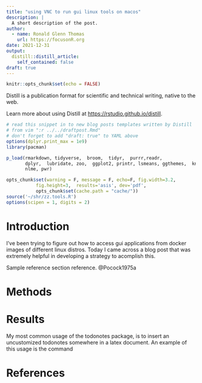 ```yaml
---
title: "using VNC to run gui linux tools on macos"
description: |
  A short description of the post.
author:
  - name: Ronald Glenn Thomas
    url: https://focusonR.org
date: 2021-12-31
output:
  distill::distill_article:
    self_contained: false
draft: true
---
```



```r
knitr::opts_chunk$set(echo = FALSE)
```

Distill is a publication format for scientific and technical writing, native to the web.

Learn more about using Distill at <https://rstudio.github.io/distill>.



```r
# read this snippet in to new blog posts templates written by Distill
# from vim ":r ../../draftpost.Rmd"
# don't forget to add "draft: true" to YAML above
options(dplyr.print_max = 1e9)
library(pacman)

p_load(rmarkdown, tidyverse,  broom,  tidyr,  purrr,readr,
       dplyr,  lubridate, zoo,  ggplot2, printr, lsmeans, ggthemes,  knitr,
       nlme, pwr)

opts_chunk$set(warning = F, message = F, echo=F, fig.width=3.2,
	       fig.height=3,  results='asis', dev='pdf',
	       opts_chunk$set(cache.path = "cache/"))
source('~/shr/zz.tools.R')
options(scipen = 1, digits = 2)
```

# Introduction

I've been trying to figure out how to access gui applications from docker images of different linux distros.
Today I came across a blog post that was extremely helpful in developing a strategy to acomplish this. 


Sample reference section reference. @Pocock1975a

# Methods

# Results
My most common usage of the todonotes package, is to insert an uncustomized
todonotes somewhere in a latex document. An example of this usage is the command

# References






